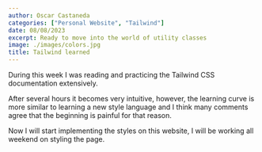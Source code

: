 ```yaml
---
author: Oscar Castaneda
categories: ["Personal Website", "Tailwind"]
date: 08/08/2023
excerpt: Ready to move into the world of utility classes
image: ./images/colors.jpg
title: Tailwind learned
---
```


During this week I was reading and practicing the Tailwind CSS documentation extensively.

After several hours it becomes very intuitive, however, the learning curve is more similar to learning a new style language and I think many comments agree that the beginning is painful for that reason.

Now I will start implementing the styles on this website, I will be working all weekend on styling the page.

